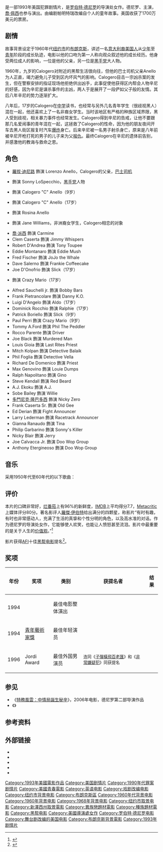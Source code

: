 {{noteTA
|T=zh-hk:不一樣的童年; zh-tw:四海情深; zh-cn:布朗克斯的故事;
|G1=Show
|1=zh-hk:不一樣的童年; zh-tw:四海情深; zh-cn:布朗克斯的故事;
|2=zh-hk:迪尼路; zh-tw:狄尼洛; zh-cn:德尼罗;
|3=zh-hk:CIA驚天殺局; zh-tw:特務風雲：中情局誕生秘辛; zh-cn:特务风云;
}}
{{Infobox Film
|name           = 布朗克斯的故事
|original_name = ''A Bronx Tale''
|image          = A Bronx Tale.jpg
|director       = [[羅拔·迪尼路|羅拔·迪尼路]]
|producer       = {{link-en|簡·羅森塔爾|Jane Rosenthal}}
|writer         = {{link-en|查茲·帕明特瑞|Chazz Palminteri}}
| based_on     = 《{{link-en|布朗克斯的故事 (舞台劇)|A Bronx Tale (play)|布朗克斯的故事}}》<br />''A Bronx Tale''<br />劇作家：查茲·帕明特瑞
|starring       = 羅拔·迪尼路<br />查茲·帕明特瑞
|music          = 
|cinematography = {{link-en|雷納爾多·維拉羅伯斯|Reynaldo Villalobos}}
|editing        = David Ray<br />{{link-en|羅拔·Q·福斯特|Robert Q. Lovett}}
| studio         = {{link-en|TriBeCa Productions|TriBeCa Productions}}
|distributor    = {{link-en|Savoy Pictures|Savoy Pictures}}
|released       = 1993年9月14日（[[多伦多电影节|多伦多电影节]]）<br />1993年9月29日（美国）
|runtime        = 120分钟
|country        = 美国
|language       = 英语
|budget         = $1000万<ref>{{Cite web |url=http://nymag.com/arts/theater/features/39313/ |title=存档副本 |access-date=2013-10-11 |archive-date=2020-09-28 |archive-url=https://web.archive.org/web/20200928084747/https://nymag.com/arts/theater/features/39313/ |dead-url=no }}</ref>
|gross          = $17,287,898<ref>{{Cite web |url=http://boxofficemojo.com/movies/?id=bronxtale.htm |title=存档副本 |access-date=2013-10-11 |archive-date=2012-07-21 |archive-url=https://web.archive.org/web/20120721175132/http://www.boxofficemojo.com/movies/?id=bronxtale.htm |dead-url=no }}</ref>
| cn_name = 布朗克斯的故事
| hk_name = 不一樣的童年
| tw_name = 四海情深
}}
{{作品名稱|name=''A Bronx Tale''|hk=不一樣的童年|tw=四海情深|cn=布朗克斯的故事}}是一部1993年美国犯罪剧情片，是[[罗伯特·德尼罗|罗伯特·德尼罗]]的导演处女作。德尼罗、{{link-en|查茲·帕明特瑞|Chazz Palminteri}}主演，[[喬·佩西|喬·佩西]]也参与演出。由编剧帕明特瑞改编自个人的童年故事。美国收获了1700万美元的票房。

== 剧情 ==
故事背景设定于1960年代[[纽约市|纽约市]]的[[布朗克斯|布朗克斯]]，讲述一名[[意大利裔美国人|意大利裔美国人]]从[[少年|少年]]至[[青年|青年]]阶段的成长轨迹，电影以他的口吻为第一人称向观众叙述他的成长经历。他身受两位成人的影响，一位是他的父亲，另一位是[[黑手党|黑手党]]大人物。

1960年，九岁的Calogero对附近的黑帮生活很向往，但他的巴士司机父亲Anello为人正直，竭力避免儿子受到区内坏风气的影响。Calogero目击一宗凶杀案的发生，但在警察安排的指证现场他拒绝供出凶手，此事促使他获得区内帮会人物辛尼的好感，因为辛尼是谋杀事件的主凶，两人于是展开了一段俨如父子般的友情。其后八年辛尼的势力逐渐扩大。

八年后，17岁的Calogero在[[中学|中学]]读书，也经常与另外几名青年学生（很歧视黑人）混在一起，他还喜欢上了一名非裔女学生。当时该地区有严格的种族区域界限，黑人受到歧视，相关暴力事件也经常发生。Calogero得到辛尼的告戒，让他不要跟那几名爱闹事的青年混在一起，这拯救了Calogero的性命，因为他的朋友夜间开车去黑人街区报复时汽车[[爆炸|爆炸]]身亡。后来辛尼被一名男子射杀身亡，原来是八年前被辛尼开枪打死的男子的儿子来为父[[报仇|报仇]]。最终Calogero在辛尼的遗体前告别，并感激他的教诲与救命之恩。

== 角色 ==
* [[羅拔·迪尼路|羅拔·迪尼路]] 飾演 Lorenzo Anello，Calogero的父亲，[[巴士|巴士]][[司机|司机]]
* {{link-en|查茲·帕明特瑞|Chazz Palminteri}} 飾演 Sonny LoSpecchio，[[黑手党|黑手党]]人物
* {{link-en|法蘭西斯·卡普拉|Francis Capra}} 飾演 Calogero "C" Anello（9岁）
* {{link-en|Lillo Brancato, Jr.|Lillo Brancato, Jr.}} 飾演 Calogero "C" Anello（17岁）
* {{link-en|凱薩琳·納杜奇|Kathrine Narducci}} 飾演 Rosina Anello
* {{link-en|Taral Hicks|Taral Hicks}} 飾演 Jane Williams，非洲裔女学生，Calogero相恋的对象
* [[喬·派西|喬·派西]] 飾演 Carmine
* Clem Caserta 飾演 Jimmy Whispers
* Robert D'Andrea 飾演 Tony Toupee
* Eddie Montanaro 飾演 Eddie Mush
* Fred Fischer 飾演 JoJo the Whale
* Dave Salerno 飾演 Frankie Coffeecake
* Joe D'Onofrio 飾演 Slick（17岁）
* {{link-en|Louis Vanaria|Louis Vanaria}} 飾演 Crazy Mario（17岁）
* Alfred Sauchelli jr. 飾演 Bobby Bars
* Frank Pietrancolare 飾演 Danny K.O.
* Luigi D'Angelo 飾演 Aldo（17岁）
* Dominick Rocchio 飾演 Ralphie（17岁）
* Patrick Boriello 飾演 Slick（9岁）
* Paul Perri 飾演 Crazy Mario（9岁）
* Tommy A.Ford 飾演 Phil The Peddler
* Rocco Parente 飾演 Driver
* Joe Black 飾演 Murdered Man
* Louis Gioia 飾演 Last Rites Priest
* Mitch Kolpan 飾演 Detective Balaik
* Phil Foglia 飾演 Detective Vella
* Richard De Domenico 飾演 Priest
* Max Genovino 飾演 Louie Dumps
* Ralph Napolitano 飾演 Gino
* Steve Kendall 飾演 Red Beard
* A.J. Ekoku 飾演 A.J.
* Sobe Bailey 飾演 Willie
* [[多門尼克·隆巴多西|多門尼克·隆巴多西]] 飾演 Nicky Zero
* Frank Caserta Sr. 飾演 Old Gee
* Ed Derian 飾演 Fight Announcer
* Larry Lederman 飾演 Racetrack Announcer
* Gianna Ranaudo 飾演 Tina
* Philip Garbarino 飾演 Sonny's Killer
* Nicky Blair 飾演 Jerry
* Joe Calvacca Jr. 飾演 Doo Wop Group
* Anthony Etergineoso 飾演 Doo Wop Group

== 音乐 ==
采用1950年代至60年代的以下歌曲：
{{lang|en|
* Impressions（"I'm So Proud"）
* [[唐諾·拜爾德|唐諾·拜爾德]]
* [[約翰·柯川|約翰·柯川]]
* [[披頭四樂隊|披頭四樂隊]]（"[[Come_Together|Come Together]]"）
* [[法蘭·仙納杜拉|法蘭·仙納杜拉]]
* [[吉米·亨德里克斯體驗樂隊|吉米·亨德里克斯體驗樂隊]]（"[[All_Along_the_Watchtower|All Along the Watchtower]]"）
* [[占士·布朗|占士·布朗]]（"{{link-en|It's a Man's Man's Man's World|It's a Man's Man's Man's World}}"）
* [[Cream_(英國樂隊)|Cream]]
* [[奇想樂團|奇想樂團]]（"{{link-en|You Really Got Me|You Really Got Me}}"）
* {{link-en|Dion and the Belmonts|Dion and the Belmonts}}（"{{link-en|I Wonder Why|I Wonder Why}}"）
* {{link-en|The Moody Blues|The Moody Blues}}（"{{link-en|Nights in White Satin|Nights in White Satin}}"）
* [[邁爾士·戴維斯|邁爾士·戴維斯]]
* {{link-en|Huey "Piano" Smith|Huey "Piano" Smith}} and the Clowns
* [[迪安·馬丁|迪安·馬丁]] among others.
* {{link-en|Four Tops (美國四重奏樂團)|Four Tops|The Four Tops}}（"{{link-en|Baby I Need Your Loving|Baby I Need Your Loving|Baby I Need Your Lovin'}}"）
* {{link-en|The Flamingos|The Flamingos}}（"{{link-en|I Only Have Eyes for You|I Only Have Eyes for You}}"）
* {{link-en|The Moonglows|The Moonglows}}（"[[The_Ten_Commandments_of_Love|The Ten Commandments of Love]]"）
* {{link-en|威森·皮克特|Wilson Pickett}}（"99 and a Half"）
}}

== 评价 ==
本片的口碑非常好，[[烂番茄|烂番茄]]上有96%的新鲜度，[[IMDB|IMDB]]上平均得分7.7，[[Metacritic|Metacritic]]上媒体评分80分。著名影评人[[羅傑·伊伯特|羅傑·伊伯特]]给出满分的四颗星，称影片“有时有趣，有时也非常感动人，充满了生活的真挚和个性分明的角色，以及高水准的对话。作为德尼罗的导演处女作，它能够使人欢笑，也能让人愤怒甚至流泪。影片中最重要的是关于人生的[[价值观|价值观]]。”<ref>{{Cite web|url=http://rogerebert.suntimes.com/apps/pbcs.dll/article?AID=/19931001/REVIEWS/310010302|accessdate=January 21, 2010|publisher=rogerebert.suntimes.com|title=A Bronx Tale|archive-date=2012-11-26|archive-url=https://web.archive.org/web/20121126070202/http://rogerebert.suntimes.com/apps/pbcs.dll/article?AID=%2F19931001%2FREVIEWS%2F310010302|dead-url=no}}</ref>

影片获得[[AFI|AFI]]十佳[[黑帮电影|黑帮电影]]提名<ref>{{Cite web |url=http://www.afi.com/drop/ballot.pdf |title=AFI's 10 Top 10 Ballot |access-date=2013-10-11 |archive-date=2017-03-26 |archive-url=https://web.archive.org/web/20170326214614/http://www.afi.com/drop/ballot.pdf |dead-url=no }}</ref>。

== 奖项 ==

{| class="wikitable"
|-
! 年份 || 奖项 || 类别 || 获提名者 || 结果
|-
| 1994 || {{link-en|Casting Society of America|Casting Society of America|Artios Award}} || 最佳电影整体演出 || {{link-en|Ellen Chenoweth|Ellen Chenoweth}} || {{Nom}}
|-
| 1994 || [[青年藝術家獎|青年藝術家獎]] || 最佳年轻演员 || {{link-en|法蘭西斯·卡普拉|Francis Capra}} || {{Nom}}
|-
| 1996 || Jordi Award || 最佳外国男演员 || {{link-en|Chazz Palminteri|Chazz Palminteri}}<small>连同《[[子彈橫飛百老匯|子彈橫飛百老匯]]》和《[[非常嫌疑犯|非常嫌疑犯]]》同获提名</small> || {{Won}}
|}

== 参见 ==
*《[[特務風雲：中情局誕生秘辛|特務風雲：中情局誕生秘辛]]》，2006年电影，德尼罗第二部导演作品
*《{{link-en|布朗克斯的故事 (舞台劇)|A Bronx Tale (play)}}》

==参考资料==
{{Reflist}}

== 外部链接 ==
* {{imdb title|id=0106489|title=A Bronx Tale}}
* {{Amg movie|121659|A Bronx Tale}}
* {{metacritic film|id=a-bronx-tale|title=A Bronx Tale}}
* {{rotten-tomatoes|id=bronx_tale|title=A Bronx Tale}}
* {{mojo title|id=bronxtale|title=A Bronx Tale}}

{{DEFAULTSORT:Bronx Tale, A}}
[[Category:1993年美國電影作品|Category:1993年美國電影作品]]
[[Category:美国剧情片|Category:美国剧情片]]
[[Category:1990年代罪案剧情片|Category:1990年代罪案剧情片]]
[[Category:美國青春電影|Category:美國青春電影]]
[[Category:英语电影|Category:英语电影]]
[[Category:戏剧改编电影|Category:戏剧改编电影]]
[[Category:纽约市背景电影|Category:纽约市背景电影]]
[[Category:布朗克斯區|Category:布朗克斯區]]
[[Category:1960年代背景电影|Category:1960年代背景电影]]
[[Category:1960年背景电影|Category:1960年背景电影]]
[[Category:1968年背景电影|Category:1968年背景电影]]
[[Category:纽约市取景电影|Category:纽约市取景电影]]
[[Category:新澤西州取景電影|Category:新澤西州取景電影]]
[[Category:異族戀題材電影|Category:異族戀題材電影]]
[[Category:種族題材電影|Category:種族題材電影]]
[[Category:黑帮电影|Category:黑帮电影]]
[[Category:美國導演處女作|Category:美國導演處女作]]
[[Category:罗伯特·德尼罗电影|Category:罗伯特·德尼罗电影]]
[[Category:舞台剧改编的美国电影|Category:舞台剧改编的美国电影]]
[[Category:布朗克斯背景電影|Category:布朗克斯背景電影]]
[[Category:1993年剧情片|Category:1993年剧情片]]